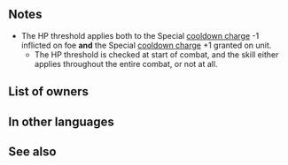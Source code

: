 {{Passive
|name=Armored Wall
|type=B
|exclusive=1
|canUseMove={{MoveList|All}}
|canUseWeapon={{WeaponList|All}}
|intID=2557
|sort=542
|value=8
|timingID=15
|abilityID=283
|limit1ID=42
|randomTimestamp=2021-06-07T07:00:00Z
|randomMinLv=31
|properties=random_owner
|1name=Armored Wall
|1tagid=SID_覇鎧障壁
|1effect=At start of combat, if unit's HP ≥ 25%, grants Special cooldown charge +1 to unit, inflicts Special cooldown charge -1 on foe per attack during combat (only highest value applied; does not stack), and restores 7 HP to unit after combat.<br><br>During unit's first combat in player phase or enemy phase, at start of combat, if unit's HP ≥ 25% while transformed, reduces damage from foe's first attack by 40%.
|1required=-
|1cost=300
}}
==Notes==
*The HP threshold applies both to the Special [[Cooldown|cooldown charge]] -1 inflicted on foe '''and''' the Special [[Cooldown|cooldown charge]] +1 granted on unit.
**The HP threshold is checked at start of combat, and the skill either applies throughout the entire combat, or not at all.
{{CooldownChargePlus}}
{{CooldownChargeMinus}}
{{After combat healing}}
{{FirstCombat}}
{{DamagePercentageReduction}}
==List of owners==
{{Skill Hero List}}
==In other languages==
{{OtherLanguages
|japanese=覇鎧障壁
|german=Befestigte Mauer
|spanishEU=Barrera reforzada
|spanishLA=Barrera reforzada
|french=Mur renforcé
|italian=Barriera corazzata
|chineseTW=霸鎧防護障壁
|portuguese=Barreira blindada
}}
==See also==
{{See also skills|cond=((Description LIKE '%estores%HP after combat%' OR Description LIKE '%estores%HP to unit after combat%') AND NOT (Exclusive='0' OR Name LIKE '%+')) OR Description LIKE '%During unit_s first combat in player phase%enemy phase%reduces damage from foe_s first attack by%' OR Description LIKE '%grants special%cooldown charge%+1 to unit%inflicts Special cooldown charge -1%' OR Description LIKE '%inflicts Special cooldown charge -1%grants special%cooldown charge%+1 to unit%'}}
{{Passives Navbox|B}}